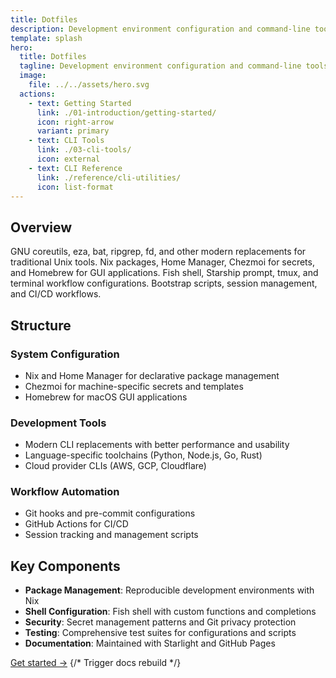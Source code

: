 ```yaml
---
title: Dotfiles
description: Development environment configuration and command-line tools
template: splash
hero:
  title: Dotfiles
  tagline: Development environment configuration and command-line tools
  image:
    file: ../../assets/hero.svg
  actions:
    - text: Getting Started
      link: ./01-introduction/getting-started/
      icon: right-arrow
      variant: primary
    - text: CLI Tools
      link: ./03-cli-tools/
      icon: external
    - text: CLI Reference
      link: ./reference/cli-utilities/
      icon: list-format
---
```



## Overview

<CardGrid stagger>
  <Card title="Modern CLI Tools" icon="laptop">
    GNU coreutils, eza, bat, ripgrep, fd, and other modern replacements for traditional Unix tools.
  </Card>
  <Card title="Configuration Management" icon="setting">
    Nix packages, Home Manager, Chezmoi for secrets, and Homebrew for GUI applications.
  </Card>
  <Card title="Shell Environment" icon="open-book">
    Fish shell, Starship prompt, tmux, and terminal workflow configurations.
  </Card>
  <Card title="Automation" icon="rocket">
    Bootstrap scripts, session management, and CI/CD workflows.
  </Card>
</CardGrid>

## Structure

### System Configuration
- Nix and Home Manager for declarative package management
- Chezmoi for machine-specific secrets and templates
- Homebrew for macOS GUI applications

### Development Tools
- Modern CLI replacements with better performance and usability
- Language-specific toolchains (Python, Node.js, Go, Rust)
- Cloud provider CLIs (AWS, GCP, Cloudflare)

### Workflow Automation
- Git hooks and pre-commit configurations
- GitHub Actions for CI/CD
- Session tracking and management scripts

## Key Components

- **Package Management**: Reproducible development environments with Nix
- **Shell Configuration**: Fish shell with custom functions and completions
- **Security**: Secret management patterns and Git privacy protection
- **Testing**: Comprehensive test suites for configurations and scripts
- **Documentation**: Maintained with Starlight and GitHub Pages

[Get started →](./01-introduction/getting-started/)
{/* Trigger docs rebuild */}
